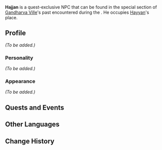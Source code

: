 {{Meta
<!-- Remove this template after adding the missing info -->
|missing_NPC_profile  = yes
<!--
|missing_NPC_idle     = yes
|missing_NPC_dialogue = yes
-->
}}
{{Character Infobox
|type             = Quest NPC
|image            = NPC Hajjan.png
|realname         = <!-- Optional, if different from in-game name -->
|deceased         = Past
|region           = Sumeru
|affiliation      = Amurta
|title            = Researcher

|ancestry         = <!-- Clan/family -->
|father           = 
|mother           = 
|spouse           = 
|sibling          = 
|child            = 
|relative         = 

|voiceEN          = 
|voiceCN          = 
|voiceJP          = 
|dialoguereward   = 
}}
'''Hajjan''' is a quest-exclusive NPC that can be found in the special section of [[Gandharva Ville]]'s past encountered during the {{Quest|Fortune-Mocking Pedigree}}. He occupies [[Hayyan]]'s place.
<!--
==Location==
{{subst:#tag:gallery|
NPC Location {{subst:PAGENAME}}.png{{subst:!}}{{subst:PAGENAME}}'s location
NPC Location {{subst:PAGENAME}} Context.png{{subst:!}}Additional context
}}
-->
==Profile==
<!--Detailed story/lore information goes here.-->
''(To be added.)''

===Personality===
''(To be added.)''

===Appearance===
<!--Keep appearance section short and concise. Limit to 2 paragraphs with 3-4 sentences each.-->
''(To be added.)''

==Quests and Events==
{{Quests and Events}}
<!--
==Idle Quotes==
{{Dialogue start}}
: {{DIcon|Idle}} {{Tx}}
:: {{A|VO {{subst:PAGENAME}} 01.ogg}} "{{Tx}}"
{{Dialogue end}}

==Dialogue==
{{Dialogue start}}
:'''{{subst:PAGENAME}}:''' 
:{{DIcon}}
{{Dialogue end}}
<!--
==Event Dialogue==
===Event Name===
{{Dialogue start}}
:'''{{subst:PAGENAME}}:'''
{{Dialogue end}}

==Trivia==
* 
-->
==Other Languages==
{{Other Languages
|default_hidden = 1
|en      = Hajjan
|zhs     = 哈彦
|zhs_rm  = Hāyàn
|zht     = 哈彥
|zht_rm  = Hāyàn
|ja      = ハジェン
|ja_rm   = Hajen
|ko      = 하이옌
|es      = Hayán
|fr      = Hajjan
|ru      = Хадджан
|th      = Hajjan
|vi      = Hajjan
|de      = Hajjan
|id      = Hajjan
|pt      = Hajjan
|tr      = Hajjan
|it      = Hajjan
}}

==Change History==
{{Change History|3.5}}
<!--
==References==
{{Reflist}}
-->